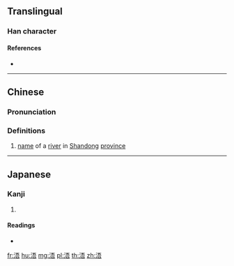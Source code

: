 {{character info/new}}
==Translingual==

===Han character===
{{Han char|rn=85|rad=水|as=07|sn=10|four=31161|canj=EMMR|ids=⿰氵吾}}

====References====
* {{Han ref|kx=0625.010|dkj=17488|dj=1023.010|hdz=31620.010|uh=6D6F|ud=28015|bh=D24F|bd=53839}}

----

==Chinese==
{{zh-forms}}

===Pronunciation===
{{zh-pron
|m=wú
|c=ng4
|mc=y
|oc=y
|ma=
|cat=pn
}}

===Definitions===
{{zh-hanzi}}

# [[name]] of a [[river]] in [[Shandong]] [[province]]

----

==Japanese==

===Kanji===
{{ja-kanji|grade=|rs=水07}}

# {{defn|lang=ja|sort=水07}}

====Readings====
* {{ja-readings|on=[[ご]] (go)|kun=}}

[[fr:浯]]
[[hu:浯]]
[[mg:浯]]
[[pl:浯]]
[[th:浯]]
[[zh:浯]]